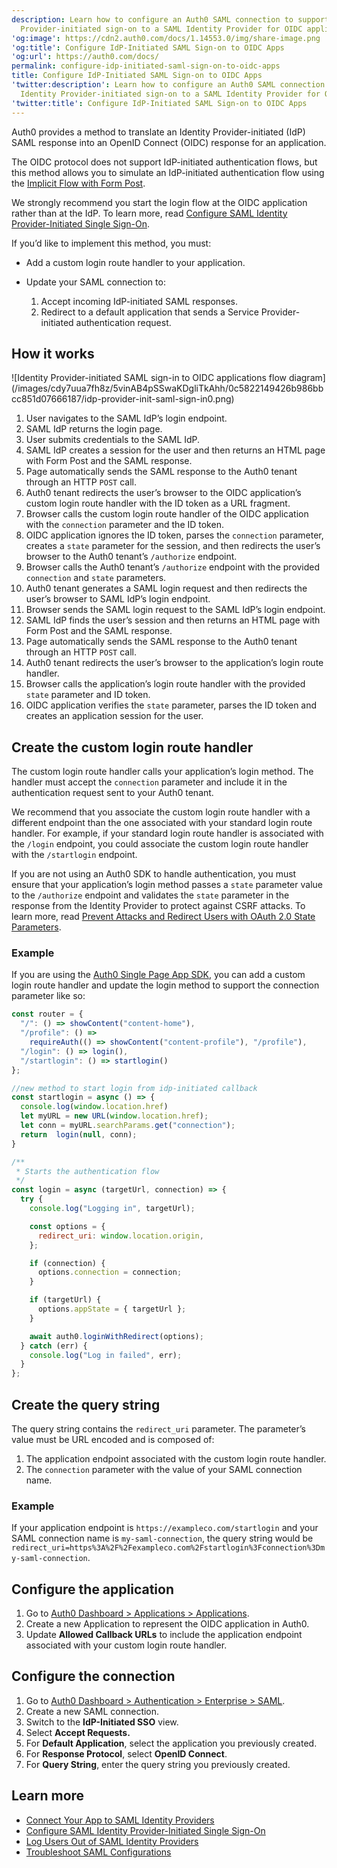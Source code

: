 ```yaml
---
description: Learn how to configure an Auth0 SAML connection to support Identity
  Provider-initiated sign-on to a SAML Identity Provider for OIDC applications.
'og:image': https://cdn2.auth0.com/docs/1.14553.0/img/share-image.png
'og:title': Configure IdP-Initiated SAML Sign-on to OIDC Apps
'og:url': https://auth0.com/docs/
permalink: configure-idp-initiated-saml-sign-on-to-oidc-apps
title: Configure IdP-Initiated SAML Sign-on to OIDC Apps
'twitter:description': Learn how to configure an Auth0 SAML connection to support
  Identity Provider-initiated sign-on to a SAML Identity Provider for OIDC applications.
'twitter:title': Configure IdP-Initiated SAML Sign-on to OIDC Apps
---
```

Auth0 provides a method to translate an <Tooltip tip="Identity Provider (IdP): Service that stores and manages digital identities." cta="View Glossary" href="/docs/glossary?term=Identity+Provider">Identity Provider</Tooltip>-initiated (IdP) <Tooltip tip="Identity Provider (IdP): Service that stores and manages digital identities." cta="View Glossary" href="/docs/glossary?term=SAML">SAML</Tooltip> response into an <Tooltip tip="Security Assertion Markup Language (SAML): Standardized protocol allowing two parties to exchange authentication information without a password." cta="View Glossary" href="/docs/glossary?term=OpenID">OpenID</Tooltip> Connect (OIDC) response for an application.

The OIDC protocol does not support IdP-initiated authentication flows, but this method allows you to simulate an IdP-initiated authentication flow using the [Implicit Flow with Form Post](/docs/get-started/authentication-and-authorization-flow/implicit-flow-with-form-post).

<Warning>

We strongly recommend you start the login flow at the OIDC application rather than at the IdP. To learn more, read [Configure SAML Identity Provider-Initiated Single Sign-On](/docs/authenticate/protocols/saml/saml-sso-integrations/identity-provider-initiated-single-sign-on).

</Warning>

If you’d like to implement this method, you must:

* Add a custom login route handler to your application.
* Update your SAML connection to:

  1. Accept incoming IdP-initiated SAML responses.
  2. Redirect to a default application that sends a Service Provider-initiated authentication request.

## How it works

<Frame>![Identity Provider-initiated SAML sign-in to OIDC applications flow diagram](/images/cdy7uua7fh8z/5vinAB4pSSwaKDgliTkAhh/0c5822149426b986bbcc851d07666187/idp-provider-init-saml-sign-in0.png)</Frame>

1. User navigates to the SAML IdP’s login endpoint.
2. SAML IdP returns the login page.
3. User submits credentials to the SAML IdP.
4. SAML IdP creates a session for the user and then returns an HTML page with Form Post and the SAML response.
5. Page automatically sends the SAML response to the Auth0 tenant through an HTTP `POST` call.
6. Auth0 tenant redirects the user’s browser to the OIDC application’s custom login route handler with the ID token as a URL fragment.
7. Browser calls the custom login route handler of the OIDC application with the `connection` parameter and the ID token.
8. OIDC application ignores the ID token, parses the `connection` parameter, creates a `state` parameter for the session, and then redirects the user’s browser to the Auth0 tenant’s `/authorize` endpoint.
9. Browser calls the Auth0 tenant’s `/authorize` endpoint with the provided `connection` and `state` parameters.
10. Auth0 tenant generates a SAML login request and then redirects the user’s browser to SAML IdP’s login endpoint.
11. Browser sends the SAML login request to the SAML IdP’s login endpoint.
12. SAML IdP finds the user’s session and then returns an HTML page with Form Post and the SAML response.
13. Page automatically sends the SAML response to the Auth0 tenant through an HTTP `POST` call.
14. Auth0 tenant redirects the user’s browser to the application’s login route handler.
15. Browser calls the application’s login route handler with the provided `state` parameter and ID token.
16. OIDC application verifies the `state` parameter, parses the ID token and creates an application session for the user.

## Create the custom login route handler

The custom login route handler calls your application’s login method. The handler must accept the `connection` parameter and include it in the authentication request sent to your Auth0 tenant.

We recommend that you associate the custom login route handler with a different endpoint than the one associated with your standard login route handler. For example, if your standard login route handler is associated with the `/login` endpoint, you could associate the custom login route handler with the `/startlogin` endpoint.

<Warning>

If you are not using an Auth0 SDK to handle authentication, you must ensure that your application’s login method passes a `state` parameter value to the `/authorize` endpoint and validates the `state` parameter in the response from the Identity Provider to protect against CSRF attacks. To learn more, read [Prevent Attacks and Redirect Users with OAuth 2.0 State Parameters](/docs/secure/attack-protection/state-parameters).

</Warning>

### Example

If you are using the [Auth0 Single Page App SDK](/docs/libraries/auth0-single-page-app-sdk), you can add a custom login route handler and update the login method to support the connection parameter like so:

```javascript lines expandable
const router = {
  "/": () => showContent("content-home"),
  "/profile": () =>
    requireAuth(() => showContent("content-profile"), "/profile"),
  "/login": () => login(),
  "/startlogin": () => startlogin()
};

//new method to start login from idp-initiated callback
const startlogin = async () => {
  console.log(window.location.href)
  let myURL = new URL(window.location.href);
  let conn = myURL.searchParams.get("connection");
  return  login(null, conn);
}

/**
 * Starts the authentication flow
 */
const login = async (targetUrl, connection) => {
  try {
    console.log("Logging in", targetUrl);

    const options = {
      redirect_uri: window.location.origin,
    };

    if (connection) {
      options.connection = connection;
    }

    if (targetUrl) {
      options.appState = { targetUrl };
    }

    await auth0.loginWithRedirect(options);
  } catch (err) {
    console.log("Log in failed", err);
  }
};
```






## Create the query string

The query string contains the `redirect_uri` parameter. The parameter’s value must be URL encoded and is composed of:

1. The application endpoint associated with the custom login route handler.
2. The `connection` parameter with the value of your SAML connection name.

### Example

If your application endpoint is `https://exampleco.com/startlogin` and your SAML connection name is `my-saml-connection`, the query string would be `redirect_uri=https%3A%2F%2Fexampleco.com%2Fstartlogin%3Fconnection%3Dmy-saml-connection`.

## Configure the application

1. Go to [Auth0 Dashboard > Applications > Applications](https://manage.auth0.com/#/applications).
2. Create a new Application to represent the OIDC application in Auth0.
3. Update **Allowed Callback URLs** to include the application endpoint associated with your custom login route handler.

## Configure the connection

1. Go to [Auth0 Dashboard > Authentication > Enterprise > SAML](https://manage.auth0.com/#/connections/enterprise/samlp).
2. Create a new SAML connection.
3. Switch to the **IdP-Initiated SSO** view.
4. Select **Accept Requests.**
5. For **Default Application**, select the application you previously created.
6. For **Response Protocol**, select **OpenID Connect**.
7. For **Query String**, enter the query string you previously created.

## Learn more

* [Connect Your App to SAML Identity Providers](/docs/authenticate/identity-providers/enterprise-identity-providers/saml)
* [Configure SAML Identity Provider-Initiated Single Sign-On](/docs/authenticate/protocols/saml/saml-sso-integrations/identity-provider-initiated-single-sign-on)
* [Log Users Out of SAML Identity Providers](/docs/authenticate/login/logout/log-users-out-of-saml-idps)
* [Troubleshoot SAML Configurations](/docs/troubleshoot/authentication-issues/troubleshoot-saml-configurations)